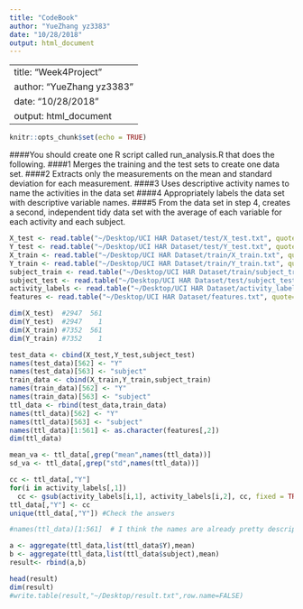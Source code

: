 ```yaml
---
title: "CodeBook"
author: "YueZhang yz3383"
date: "10/28/2018"
output: html_document
---
```


---
title: "Week4Project"
author: "YueZhang yz3383"
date: "10/28/2018"
output: html_document
---

```r
knitr::opts_chunk$set(echo = TRUE)
```
####You should create one R script called run_analysis.R that does the following.
####1 Merges the training and the test sets to create one data set.
####2 Extracts only the measurements on the mean and standard deviation for each measurement.
####3 Uses descriptive activity names to name the activities in the data set
####4 Appropriately labels the data set with descriptive variable names.
####5 From the data set in step 4, creates a second, independent tidy data set with the average of each variable for each activity and each subject.

```r

X_test <- read.table("~/Desktop/UCI HAR Dataset/test/X_test.txt", quote="\"", comment.char="")
Y_test <- read.table("~/Desktop/UCI HAR Dataset/test/Y_test.txt", quote="\"", comment.char="")
X_train <- read.table("~/Desktop/UCI HAR Dataset/train/X_train.txt", quote="\"", comment.char="")
Y_train <- read.table("~/Desktop/UCI HAR Dataset/train/Y_train.txt", quote="\"", comment.char="")
subject_train <- read.table("~/Desktop/UCI HAR Dataset/train/subject_train.txt", quote="\"", comment.char="")
subject_test <- read.table("~/Desktop/UCI HAR Dataset/test/subject_test.txt", quote="\"", comment.char="")
activity_labels <- read.table("~/Desktop/UCI HAR Dataset/activity_labels.txt", quote="\"", comment.char="")
features <- read.table("~/Desktop/UCI HAR Dataset/features.txt", quote="\"", comment.char="")

dim(X_test)  #2947  561
dim(Y_test)  #2947    1
dim(X_train) #7352  561
dim(Y_train) #7352    1

test_data <- cbind(X_test,Y_test,subject_test)
names(test_data)[562] <- "Y"
names(test_data)[563] <- "subject"
train_data <- cbind(X_train,Y_train,subject_train)
names(train_data)[562] <- "Y"
names(train_data)[563] <- "subject"
ttl_data <- rbind(test_data,train_data)
names(ttl_data)[562] <- "Y"
names(ttl_data)[563] <- "subject"
names(ttl_data)[1:561] <- as.character(features[,2])
dim(ttl_data)
```


```r
mean_va <- ttl_data[,grep("mean",names(ttl_data))]
sd_va <- ttl_data[,grep("std",names(ttl_data))]

cc <- ttl_data[,"Y"]
for(i in activity_labels[,1]) 
  cc <- gsub(activity_labels[i,1], activity_labels[i,2], cc, fixed = TRUE)
ttl_data[,"Y"] <- cc
unique(ttl_data[,"Y"]) #Check the answers 

#names(ttl_data)[1:561]  # I think the names are already pretty descriptive

a <- aggregate(ttl_data,list(ttl_data$Y),mean)
b <- aggregate(ttl_data,list(ttl_data$subject),mean)
result<- rbind(a,b)

head(result)
dim(result)
#write.table(result,"~/Desktop/result.txt",row.name=FALSE)

```



